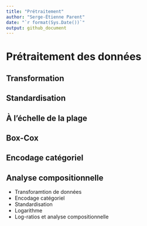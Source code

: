```yaml
---
title: "Prétraitement"
author: "Serge-Étienne Parent"
date: "`r format(Sys.Date())`"
output: github_document
---
```


# Prétraitement des données {#chapitre-preprocess}

## Transformation



## Standardisation

## À l'échelle de la plage

## Box-Cox

## Encodage catégoriel

## Analyse compositionnelle

- Transforamtion de données
- Encodage catégoriel
- Standardisation
- Logarithme
- Log-ratios et analyse compositionnelle